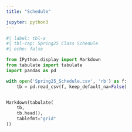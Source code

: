 ```yaml
---
title: "Schedule"

jupyter: python3
---
```



```python
#| label: tbl-a
#| tbl-cap: Spring25 Class Schedule
#| echo: false

from IPython.display import Markdown
from tabulate import tabulate
import pandas as pd 

with open('Spring25_Schedule.csv', 'rb') as f:
    tb = pd.read_csv(f, keep_default_na=False)


Markdown(tabulate(
    tb, 
    tb.head(),
    tablefmt="grid"
))
```